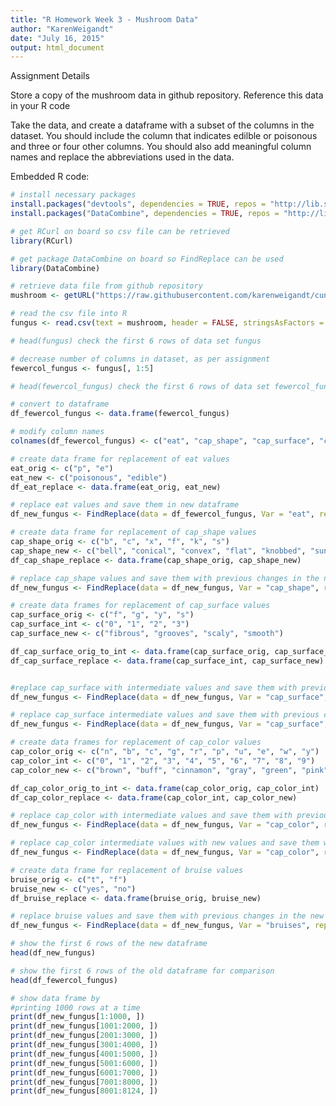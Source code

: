 ```yaml
---
title: "R Homework Week 3 - Mushroom Data"
author: "KarenWeigandt"
date: "July 16, 2015"
output: html_document
---
```


Assignment Details

Store a copy of the mushroom data in github repository.
Reference this data in your R code

Take the data, and create a dataframe with a subset of the
columns in the dataset.  You should include the column that
indicates edilble or poisonous and three or four other columns.
You should also add meaningful column names and replace the
abbreviations used in the data.


Embedded R code:

```r

# install necessary packages
install.packages("devtools", dependencies = TRUE, repos = "http://lib.stat.cmu.edu/R/CRAN/")
install.packages("DataCombine", dependencies = TRUE, repos = "http://lib.stat.cmu.edu/R/CRAN/")

# get RCurl on board so csv file can be retrieved
library(RCurl)

# get package DataCombine on board so FindReplace can be used
library(DataCombine)

# retrieve data file from github repository
mushroom <- getURL("https://raw.githubusercontent.com/karenweigandt/cuny-summer-bridge/27636107110c8e883bcffd4ec4f12783bf465c9c/kawCOPYagaricuslepiota3.csv")

# read the csv file into R
fungus <- read.csv(text = mushroom, header = FALSE, stringsAsFactors = FALSE)

# head(fungus) check the first 6 rows of data set fungus

# decrease number of columns in dataset, as per assignment
fewercol_fungus <- fungus[, 1:5]

# head(fewercol_fungus) check the first 6 rows of data set fewercol_fungus

# convert to dataframe
df_fewercol_fungus <- data.frame(fewercol_fungus)

# modify column names
colnames(df_fewercol_fungus) <- c("eat", "cap_shape", "cap_surface", "cap_color", "bruises")

# create data frame for replacement of eat values
eat_orig <- c("p", "e")
eat_new <- c("poisonous", "edible")
df_eat_replace <- data.frame(eat_orig, eat_new)

# replace eat values and save them in new dataframe
df_new_fungus <- FindReplace(data = df_fewercol_fungus, Var = "eat", replaceData = df_eat_replace, from = "eat_orig", to = "eat_new", exact = FALSE)

# create data frame for replacement of cap_shape values
cap_shape_orig <- c("b", "c", "x", "f", "k", "s")
cap_shape_new <- c("bell", "conical", "convex", "flat", "knobbed", "sunken")
df_cap_shape_replace <- data.frame(cap_shape_orig, cap_shape_new)

# replace cap_shape values and save them with previous changes in the new dataframe
df_new_fungus <- FindReplace(data = df_new_fungus, Var = "cap_shape", replaceData = df_cap_shape_replace, from = "cap_shape_orig", to = "cap_shape_new", exact = FALSE)

# create data frames for replacement of cap_surface values
cap_surface_orig <- c("f", "g", "y", "s")
cap_surface_int <- c("0", "1", "2", "3")
cap_surface_new <- c("fibrous", "grooves", "scaly", "smooth")

df_cap_surface_orig_to_int <- data.frame(cap_surface_orig, cap_surface_int)
df_cap_surface_replace <- data.frame(cap_surface_int, cap_surface_new)


#replace cap_surface with intermediate values and save them with previous changes in the new dataframe
df_new_fungus <- FindReplace(data = df_new_fungus, Var = "cap_surface", replaceData = df_cap_surface_orig_to_int, from = "cap_surface_orig", to = "cap_surface_int", exact = FALSE)

# replace cap_surface intermediate values and save them with previous changes in the new dataframe
df_new_fungus <- FindReplace(data = df_new_fungus, Var = "cap_surface", replaceData = df_cap_surface_replace, from = "cap_surface_int", to = "cap_surface_new", exact = FALSE)

# create data frames for replacement of cap_color values
cap_color_orig <- c("n", "b", "c", "g", "r", "p", "u", "e", "w", "y")
cap_color_int <- c("0", "1", "2", "3", "4", "5", "6", "7", "8", "9")
cap_color_new <- c("brown", "buff", "cinnamon", "gray", "green", "pink", "purple", "red", "white", "yellow")

df_cap_color_orig_to_int <- data.frame(cap_color_orig, cap_color_int)
df_cap_color_replace <- data.frame(cap_color_int, cap_color_new)

# replace cap_color with intermediate values and save them with previous changes in the new dataframe
df_new_fungus <- FindReplace(data = df_new_fungus, Var = "cap_color", replaceData = df_cap_color_orig_to_int, from = "cap_color_orig", to = "cap_color_int", exact = FALSE)

# replace cap_color intermediate values with new values and save them with previous changes in the new dataframe
df_new_fungus <- FindReplace(data = df_new_fungus, Var = "cap_color", replaceData = df_cap_color_replace, from = "cap_color_int", to = "cap_color_new", exact = FALSE)

# create data frame for replacement of bruise values
bruise_orig <- c("t", "f")
bruise_new <- c("yes", "no")
df_bruise_replace <- data.frame(bruise_orig, bruise_new)

# replace bruise values and save them with previous changes in the new dataframe
df_new_fungus <- FindReplace(data = df_new_fungus, Var = "bruises", replaceData = df_bruise_replace, from = "bruise_orig", to = "bruise_new", exact = FALSE)

# show the first 6 rows of the new dataframe
head(df_new_fungus)

# show the first 6 rows of the old dataframe for comparison
head(df_fewercol_fungus)

# show data frame by
#printing 1000 rows at a time
print(df_new_fungus[1:1000, ])
print(df_new_fungus[1001:2000, ])
print(df_new_fungus[2001:3000, ])
print(df_new_fungus[3001:4000, ])
print(df_new_fungus[4001:5000, ])
print(df_new_fungus[5001:6000, ])
print(df_new_fungus[6001:7000, ])
print(df_new_fungus[7001:8000, ])
print(df_new_fungus[8001:8124, ])

```



